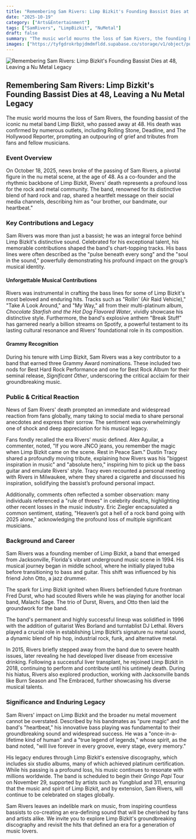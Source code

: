 ```yaml
---
title: "Remembering Sam Rivers: Limp Bizkit's Founding Bassist Dies at 48, Leaving a Nu Metal Legacy"
date: "2025-10-19"
category: ["Arts&Entertainment"]
tags: ["SamRivers", "LimpBizkit", "NuMetal"]
draft: false
summary: "The music world mourns the loss of Sam Rivers, the founding bassist of the iconic nu metal band Limp Bizkit, who passed away at 48. His death was confirmed by numerous outlets, including Rolling Stone, Deadline, and The Hollywood Reporter, prompting an outpouring of grief and tributes from fans and fellow musicians."
images: ["https://tyfgdrokrbpjdmdmfldd.supabase.co/storage/v1/object/public/image/2025-10-19-02-11-43-175-04-00.jpg"]
---
```



![Remembering Sam Rivers: Limp Bizkit's Founding Bassist Dies at 48, Leaving a Nu Metal Legacy](https://tyfgdrokrbpjdmdmfldd.supabase.co/storage/v1/object/public/image/2025-10-19-02-11-43-175-04-00.jpg)

## Remembering Sam Rivers: Limp Bizkit's Founding Bassist Dies at 48, Leaving a Nu Metal Legacy

The music world mourns the loss of Sam Rivers, the founding bassist of the iconic nu metal band Limp Bizkit, who passed away at 48. His death was confirmed by numerous outlets, including Rolling Stone, Deadline, and The Hollywood Reporter, prompting an outpouring of grief and tributes from fans and fellow musicians.

### Event Overview

On October 18, 2025, news broke of the passing of Sam Rivers, a pivotal figure in the nu metal scene, at the age of 48. As a co-founder and the rhythmic backbone of Limp Bizkit, Rivers' death represents a profound loss for the rock and metal community. The band, renowned for its distinctive blend of hard rock and rap, shared a heartfelt message on their social media channels, describing him as "our brother, our bandmate, our heartbeat."

### Key Contributions and Legacy

Sam Rivers was more than just a bassist; he was an integral force behind Limp Bizkit's distinctive sound. Celebrated for his exceptional talent, his memorable contributions shaped the band's chart-topping tracks. His bass lines were often described as the "pulse beneath every song" and the "soul in the sound," powerfully demonstrating his profound impact on the group’s musical identity.

#### Unforgettable Musical Contributions

Rivers was instrumental in crafting the bass lines for some of Limp Bizkit's most beloved and enduring hits. Tracks such as "Rollin' (Air Raid Vehicle)," "Take A Look Around," and "My Way," all from their multi-platinum album, *Chocolate Starfish and the Hot Dog Flavored Water*, vividly showcase his distinctive style. Furthermore, the band's explosive anthem "Break Stuff" has garnered nearly a billion streams on Spotify, a powerful testament to its lasting cultural resonance and Rivers' foundational role in its composition.

#### Grammy Recognition

During his tenure with Limp Bizkit, Sam Rivers was a key contributor to a band that earned three Grammy Award nominations. These included two nods for Best Hard Rock Performance and one for Best Rock Album for their seminal release, *Significant Other*, underscoring the critical acclaim for their groundbreaking music.

### Public & Critical Reaction

News of Sam Rivers' death prompted an immediate and widespread reaction from fans globally, many taking to social media to share personal anecdotes and express their sorrow. The sentiment was overwhelmingly one of shock and deep appreciation for his musical legacy.

Fans fondly recalled the era Rivers' music defined. Alex Aguilar, a commenter, noted, "If you wore JNCO jeans, you remember the magic when Limp Bizkit came on the scene. Rest in Peace Sam." Dustin Tracy shared a profoundly moving tribute, explaining how Rivers was his "biggest inspiration in music" and "absolute hero," inspiring him to pick up the bass guitar and emulate Rivers' style. Tracy even recounted a personal meeting with Rivers in Milwaukee, where they shared a cigarette and discussed his inspiration, solidifying the bassist’s profound personal impact.

Additionally, comments often reflected a somber observation: many individuals referenced a "rule of threes" in celebrity deaths, highlighting other recent losses in the music industry. Eric Ziegler encapsulated a common sentiment, stating, "Heaven’s got a hell of a rock band going with 2025 alone," acknowledging the profound loss of multiple significant musicians.

### Background and Career

Sam Rivers was a founding member of Limp Bizkit, a band that emerged from Jacksonville, Florida's vibrant underground music scene in 1994. His musical journey began in middle school, where he initially played tuba before transitioning to bass and guitar. This shift was influenced by his friend John Otto, a jazz drummer.

The spark for Limp Bizkit ignited when Rivers befriended future frontman Fred Durst, who had scouted Rivers while he was playing for another local band, Malachi Sage. The trio of Durst, Rivers, and Otto then laid the groundwork for the band.

The band's permanent and highly successful lineup was solidified in 1996 with the addition of guitarist Wes Borland and turntablist DJ Lethal. Rivers played a crucial role in establishing Limp Bizkit’s signature nu metal sound, a dynamic blend of hip hop, industrial rock, funk, and alternative metal.

In 2015, Rivers briefly stepped away from the band due to severe health issues, later revealing he had developed liver disease from excessive drinking. Following a successful liver transplant, he rejoined Limp Bizkit in 2018, continuing to perform and contribute until his untimely death. During his hiatus, Rivers also explored production, working with Jacksonville bands like Burn Season and The Embraced, further showcasing his diverse musical talents.

### Significance and Enduring Legacy

Sam Rivers' impact on Limp Bizkit and the broader nu metal movement cannot be overstated. Described by his bandmates as "pure magic" and the band's "heartbeat," his innovative bass playing was fundamental to their groundbreaking sound and widespread success. He was a "once-in-a-lifetime kind of human" and a "true legend of legends," whose spirit, as the band noted, "will live forever in every groove, every stage, every memory."

His legacy endures through Limp Bizkit's extensive discography, which includes six studio albums, many of which achieved platinum certification. While his passing is a profound loss, his music continues to resonate with millions worldwide. The band is scheduled to begin their *Gringo Papi* Tour on November 29, supported by artists such as Yungblud and 311, ensuring that the music and spirit of Limp Bizkit, and by extension, Sam Rivers, will continue to be celebrated on stages globally.

Sam Rivers leaves an indelible mark on music, from inspiring countless bassists to co-creating an era-defining sound that will be cherished by fans and artists alike. We invite you to explore Limp Bizkit's groundbreaking discography and revisit the hits that defined an era for a generation of music lovers.


